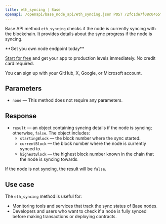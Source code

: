 ---
title: eth_syncing | Base
openapi: /openapi/base_node_api/eth_syncing.json POST /2fc1de7f08c0465f6a28e3c355e0cb14
---

Base API method `eth_syncing` checks if the node is currently syncing with the blockchain. It provides details about the sync progress if the node is syncing.

<Check>
**Get you own node endpoint today**

[Start for free](https://console.chainstack.com/) and get your app to production levels immediately. No credit card required.

You can sign up with your GitHub, X, Google, or Microsoft account.
</Check>


## Parameters

* `none` — This method does not require any parameters.

## Response

* `result` — an object containing syncing details if the node is syncing; otherwise, `false`. The object includes:
  + `startingBlock` — the block number where the sync started.
  + `currentBlock` — the block number where the node is currently synced to.
  + `highestBlock` — the highest block number known in the chain that the node is syncing towards.

If the node is not syncing, the result will be `false`.

## Use case

The `eth_syncing` method is useful for:

* Monitoring tools and services that track the sync status of Base nodes.
* Developers and users who want to check if a node is fully synced before making transactions or deploying contracts.
